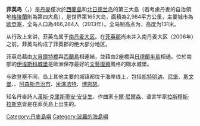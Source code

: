 {{noteTA
|T=zh-hans:菲英岛; zh-hant:菲因島;
|G1=Show
|1=zh-hans:菲英岛; zh-tw:菲因島;
|2=zh-hans:欧登塞; zh-tw:奧登斯;
}}

{{Infobox islands
| name = 菲英岛
| image name = Egeskov Slot spejling Edit 2.jpg
| image caption = [[伊埃斯科城堡|伊埃斯科城堡]]
| image size =
| locator map = Location map Funen.svg
| native name = Fyn
| native name link =
| nickname =
| location = [[波羅的海|波羅的海]]
| coordinates = {{Coord|55|21|N|10|21|E|type:isle_scale:1250000|display=inline,title}}
| archipelago =
| total islands =
| major islands =
| area_km2 = 3099.7
| highest mount =
| elevation_m =
| country = {{DEN}}
| country admin divisions title = [[丹麥大區|大區]]
| country admin divisions = [[南丹麥大區|南丹麥大區]]
| country admin divisions title 1 = [[丹麥自治市|自治市]]
| country admin divisions 1 = 數個
| country admin divisions title 2 =
| country admin divisions 2 =
| country capital city =
| country largest city = [[欧登塞|欧登塞]]
| country largest city population = 166,305
| country leader title =
| country leader name =
| population = 466,284
| population as of = 2010
| density_km2 = 150
| ethnic groups =
| additional info =
}}
'''菲英岛'''（{{lang-da|Fyn}}，{{IPA-da|ˈfyːˀn|pron}}）是[[丹麥|丹麥]]僅次於[[西蘭島|西蘭島]]和[[北日德兰岛|北日德兰岛]]的第三大島（若考慮丹麥的自治領地[[格陵蘭|格陵蘭]]則為第四大島），是世界第165大岛，面積為2,984平方公里，主要城市為[[欧登塞|欧登塞]]，全岛人口為466,284人（2013年）。全岛制高点为{{link-en|Frøbjerg Bavnehøj|Frøbjerg Bavnehøj}}，高度为131米。

从行政上来讲，菲英岛属于[[南丹麦大区|南丹麦大区]]。在[[菲英郡|菲英郡]]尚未并入南丹麦大区（2006年）之前，菲英岛构成了菲英郡的绝大部分地区。

菲英岛藉由[[大貝爾特橋|大貝爾特橋]]與[[西蘭島|西蘭島]]相連結，並藉由2座橋與[[日德蘭半島|日德蘭半島]]相通。位於南部的[[伊埃斯科城堡|伊埃斯科城堡]]是歐洲保存最好的[[文藝復興|文藝復興]]風格的臨水城堡。

与欧登塞不同，岛上其他主要的城镇都位于海岸线上，包括[[凯特明讷|凯特明讷]]、[[尼堡|尼堡]]、[[斯文堡|斯文堡]]、{{link-en|福堡|Fåborg}}、[[阿森斯自治市|阿森斯自治市]]、[[米澤法特|米澤法特]]、[[博恩瑟|博恩瑟]]。

知名丹麥詩人[[漢斯·克里斯蒂安·安徒生|漢斯·克里斯蒂安·安徒生]]、作曲家[[卡爾·尼爾森|卡爾·尼爾森]]、语言学家[[拉斯穆斯·拉斯克|拉斯穆斯·拉斯克]]皆是在菲英島上出生的。

{{commonscat}}
{{丹麦岛屿列表}}
{{normdaten}}
{{Denmark-geo-stub}}

[[Category:丹麥島嶼|Category:丹麥島嶼]]
[[Category:波羅的海島嶼|Category:波羅的海島嶼]]
{{DEFAULTSORT:Fyn}}